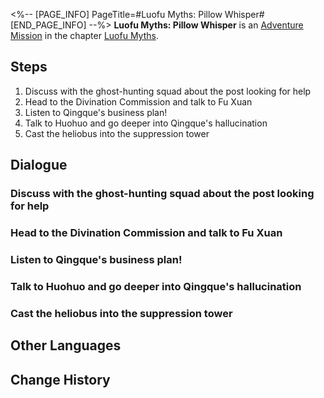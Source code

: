 <%-- [PAGE_INFO]
PageTitle=#Luofu Myths: Pillow Whisper#
[END_PAGE_INFO] --%>
{{Stub|Dialogue, characters, and location(s)}}
{{Mission Infobox
|id            = 8015155
|title         = 
|image         = Mission Luofu Myths: Pillow Whisper.png
|type          = Adventure
|event_name    = 
|chapter       = Luofu Myths
|requirements  = 
|summary       = The Ghostly Grove offers a myriad of uncanny stories, including rumors about the suddenly hardworking Qingque.<br />The only good heliobus is a captured heliobus. The only place they should go is the Suppression Tower in Fyxestroll Garden.
|characters    = <!--characters that appear in this mission-->
|startLocation = <!--location as it intially appears on the mission screen-->
|world         = <!--i.e. Penacony-->
|area          = <!--i.e. A Child's Dream-->
|prev          = 
|next          = 
|exp           = 100
|credits       = 5000
|stellarJade   = 
|other         = {{Card List|Adventure Log*3;Condensed Aether*2;Lost Gold Fragment*2|delim=;}}
}}
'''Luofu Myths: Pillow Whisper''' is an [[Adventure Mission]] in the chapter [[Luofu Myths]].

==Steps==
# Discuss with the ghost-hunting squad about the post looking for help
# Head to the Divination Commission and talk to Fu Xuan
# Listen to Qingque's business plan!
# Talk to Huohuo and go deeper into Qingque's hallucination
# Cast the heliobus into the suppression tower

<!--
==Gameplay Notes==

--><!--
==Trial Character==

-->
==Dialogue==
{{Stub Dialogue}}
===Discuss with the ghost-hunting squad about the post looking for help===
{{Mission Description|type=adventure|location=<!--to be added-->|You and your fellow ghost-hunters browse Ghostly Grove, discussing which rumors and anomalies might be caused by heliobi. Accurately distinguishing them requires 99 percent common sense and one percent intuition &mdash; some call it intuition, some call it psychic powers.}}
{{Dialogue Start}}
:{{tx}}
{{Dialogue End}}

===Head to the Divination Commission and talk to Fu Xuan===
{{Mission Description|type=adventure|location=<!--to be added-->|update|You arrive at the Divination Commission and meet the one who made the post asking for help, and it is none other than master diviner. She expresses her concerns about the changes occurring in Qingque. Apparently, she has been working diligently, clocking in right on time and leaving not a minute early, and meticulously planning for an (apparently) amazing business plan.}}
{{Dialogue Start}}
:{{tx}}
{{Dialogue End}}

===Listen to Qingque's business plan!===
{{Mission Description|type=adventure|location=<!--to be added-->|update|What? Qingque has a plan to make everyone rich and famous with her? You're her friend, yet she hasn't even reached out to you? That doesn't seem like something a friend would do. You decide to listen to her entrepreneurial speech.}}
{{Dialogue Start}}
:{{tx}}
{{Dialogue End}}

===Talk to Huohuo and go deeper into Qingque's hallucination===
{{Mission Description|type=adventure|location=<!--to be added-->|update|Qingque is freely informing everyone of her dream to make it big, getting all the diviners in the Commission distracted and eager to have a go themselves. However, you &mdash; or rather, Huohuo and Tail &mdash; have detected a trace of a heliobus' tricks. Your team ring the "Harmonic Chime" and dive deep into the illusion trapping Qingque.}}
{{Dialogue Start}}
:{{tx}}
{{Dialogue End}}

===Cast the heliobus into the suppression tower===
{{Mission Description|type=adventure|location=<!--to be added-->|update|The only good heliobus is a captured heliobus. The only place they should go is the Suppression Towers in Fyxestroll Garden.}}
{{Dialogue Start}}
:{{tx}}
{{Dialogue End}}

==Other Languages==
{{Other Languages
|en   = Luofu Myths: Pillow Whisper
|zhs  = 罗浮异闻•枕中记
|zht  = 羅浮異聞•枕中記
|ja   = 羅浮異聞・夢の中
|ko   = 나부 기문•침중기
|es   = Leyendas urbanas del Luofu: Recuerdos de la almohada
|fr   = Mythes du Luofu : Chuchotement d'oreiller
|ru   = Городские легенды Лофу: Записи из подушки
|th   = ตำนานพิศวงเมือง Luofu: บันทึกใต้หมอน
|vi   = Kỳ Bí Luofu - Lời Thì Thầm Của Gối
|de   = Legenden der Luofu: Die Welt auf einem Kissen
|id   = Legenda Urban Luofu: Cerita Indah di Balik Bantal
|pt   = Lendas do Luofu: Sussurros do Travesseiro
}}

==Change History==
{{Change History|1.5}}
